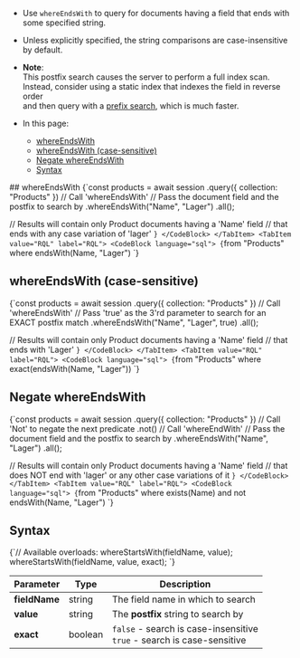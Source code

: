 
<Admonition type="note" title="">

* Use `whereEndsWith` to query for documents having a field that ends with some specified string.  

* Unless explicitly specified, the string comparisons are case-insensitive by default.

* __Note__:  
  This postfix search causes the server to perform a full index scan.  
  Instead, consider using a static index that indexes the field in reverse order  
  and then query with a [prefix search](../../../../client-api/session/querying/text-search/starts-with-query.mdx), which is much faster.

* In this page:
    * [whereEndsWith](../../../../client-api/session/querying/text-search/ends-with-query.mdx#whereendswith)
    * [whereEndsWith (case-sensitive)](../../../../client-api/session/querying/text-search/ends-with-query.mdx#whereendswith-(case-sensitive))
    * [Negate whereEndsWith](../../../../client-api/session/querying/text-search/ends-with-query.mdx#negate-whereendswith)
    * [Syntax](../../../../client-api/session/querying/text-search/ends-with-query.mdx#syntax)

</Admonition>
## whereEndsWith

<Tabs groupId='languageSyntax'>
<TabItem value="Query" label="Query">
<CodeBlock language="js">
{`const products = await session
    .query({ collection: "Products" })
     // Call 'whereEndsWith'
     // Pass the document field and the postfix to search by
    .whereEndsWith("Name", "Lager")
    .all();

// Results will contain only Product documents having a 'Name' field
// that ends with any case variation of 'lager'
`}
</CodeBlock>
</TabItem>
<TabItem value="RQL" label="RQL">
<CodeBlock language="sql">
{`from "Products"
where endsWith(Name, "Lager")
`}
</CodeBlock>
</TabItem>
</Tabs>



## whereEndsWith (case-sensitive)

<Tabs groupId='languageSyntax'>
<TabItem value="Query" label="Query">
<CodeBlock language="js">
{`const products = await session
    .query({ collection: "Products" })
    // Call 'whereEndsWith'
    // Pass 'true' as the 3'rd parameter to search for an EXACT postfix match
    .whereEndsWith("Name", "Lager", true)
    .all();

// Results will contain only Product documents having a 'Name' field
// that ends with 'Lager'
`}
</CodeBlock>
</TabItem>
<TabItem value="RQL" label="RQL">
<CodeBlock language="sql">
{`from "Products"
where exact(endsWith(Name, "Lager"))
`}
</CodeBlock>
</TabItem>
</Tabs>



## Negate whereEndsWith

<Tabs groupId='languageSyntax'>
<TabItem value="Query" label="Query">
<CodeBlock language="js">
{`const products = await session
    .query({ collection: "Products" })
    // Call 'Not' to negate the next predicate
    .not()
    // Call 'whereEndWith'
    // Pass the document field and the postfix to search by
    .whereEndsWith("Name", "Lager")
    .all();

// Results will contain only Product documents having a 'Name' field
// that does NOT end with 'lager' or any other case variations of it
`}
</CodeBlock>
</TabItem>
<TabItem value="RQL" label="RQL">
<CodeBlock language="sql">
{`from "Products"
where exists(Name) and not endsWith(Name, "Lager")
`}
</CodeBlock>
</TabItem>
</Tabs>



## Syntax

<TabItem value="syntax" label="syntax">
<CodeBlock language="js">
{`// Available overloads:
whereStartsWith(fieldName, value);
whereStartsWith(fieldName, value, exact);
`}
</CodeBlock>
</TabItem>

| Parameter     | Type    | Description                                                               |
|---------------|---------|---------------------------------------------------------------------------|
| __fieldName__ | string  | The field name in which to search                                         |
| __value__     | string  | The __postfix__ string to search by                                       |
| __exact__     | boolean | `false` - search is case-insensitive<br/>`true` - search is case-sensitive |





